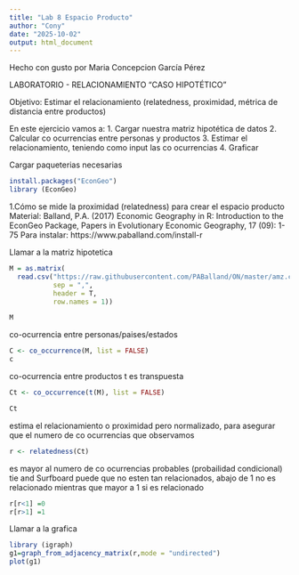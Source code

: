 ```yaml
---
title: "Lab 8 Espacio Producto"
author: "Cony"
date: "2025-10-02"
output: html_document
---
```

Hecho con gusto por Maria Concepcion García Pérez

LABORATORIO - RELACIONAMIENTO "CASO HIPOTÉTICO" 

Objetivo: Estimar el relacionamiento (relatedness, proximidad, métrica de distancia entre productos)

En este ejercicio vamos a:
1. Cargar nuestra matriz hipotética de datos
2. Calcular co ocurrencias entre personas y productos 
3. Estimar el relacionamiento, teniendo como input las co ocurrencias
4. Graficar

Cargar paqueterias necesarias
```r
install.packages("EconGeo")
library (EconGeo)
```

1.Cómo se mide la proximidad (relatedness) para crear el espacio producto
 Material: Balland, P.A. (2017) Economic Geography in R: Introduction to the EconGeo Package, Papers in Evolutionary Economic Geography, 17 (09): 1-75 
Para instalar: https://www.paballand.com/install-r

Llamar a la matriz hipotetica
```r
M = as.matrix(
  read.csv("https://raw.githubusercontent.com/PABalland/ON/master/amz.csv" , 
           sep = ",", 
           header = T, 
           row.names = 1))

M
```

co-ocurrencia entre personas/paises/estados
```r
C <- co_occurrence(M, list = FALSE)
c
```

co-ocurrencia entre productos t es transpuesta
```r
Ct <- co_occurrence(t(M), list = FALSE)

Ct
```

estima el relacionamiento o proximidad pero normalizado, para asegurar que el numero de co ocurrencias que observamos
```r
r <- relatedness(Ct)
```

es mayor al numero de co ocurrencias probables (probailidad condicional)
tie and Surfboard puede que no esten tan relacionados, abajo de  1 no es relacionado mientras que mayor a 1 si es relacionado
```r
r[r<1] =0
r[r>1] =1
```

Llamar a la grafica

```r
library (igraph)
g1=graph_from_adjacency_matrix(r,mode = "undirected")
plot(g1)
```
